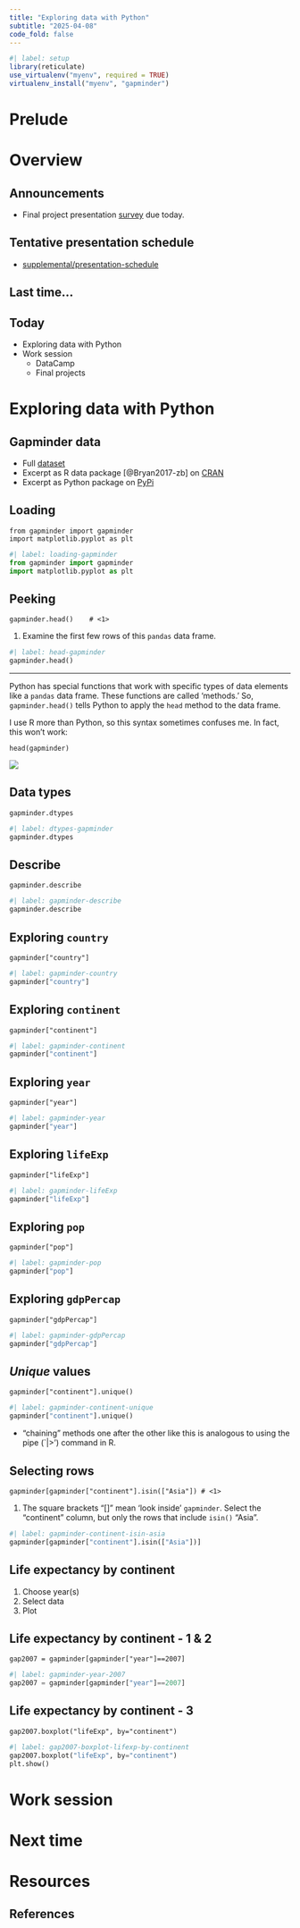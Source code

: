```yaml
---
title: "Exploring data with Python"
subtitle: "2025-04-08"
code_fold: false
---
```


```r
#| label: setup
library(reticulate)
use_virtualenv("myenv", required = TRUE)
virtualenv_install("myenv", "gapminder")
```

# Prelude

# Overview

## Announcements

- Final project presentation [survey](https://forms.gle/oyotxgnnqchqnSgTA) [due]{.orange_due} today.

## Tentative presentation schedule

- [supplemental/presentation-schedule](../supplemental/presentation-schedule.qmd)

## Last time...

## Today

- Exploring data with Python
- Work session
  - DataCamp
  - Final projects

# Exploring data with Python

## {background-iframe="https://www.gapminder.org"}

## Gapminder data

- Full [dataset](https://www.gapminder.org/data/)
- Excerpt as R data package [@Bryan2017-zb] on [CRAN](https://cran.r-project.org/web/packages/gapminder/readme/README.html)
- Excerpt as Python package on [PyPi](https://pypi.org/project/gapminder/)

## Loading

```.python
from gapminder import gapminder
import matplotlib.pyplot as plt
```

```python
#| label: loading-gapminder
from gapminder import gapminder
import matplotlib.pyplot as plt
```

## Peeking

```.python
gapminder.head()    # <1>
```
1. Examine the first few rows of this `pandas` data frame.

```python
#| label: head-gapminder
gapminder.head()
```

---

::: {.callout-important}
Python has special functions that work with specific types of data elements like a `pandas` data frame.
These functions are called 'methods.'
So, `gapminder.head()` tells Python to apply the `head` method to the data frame.

I use R more than Python, so this syntax sometimes confuses me.
In fact, this won't work:

```.python
head(gapminder)
```

![](../include/img/head-gapminder-error-msg.png)
:::

## Data types

```.python
gapminder.dtypes
```

```python
#| label: dtypes-gapminder
gapminder.dtypes
```

## Describe

```.python
gapminder.describe
```

```python
#| label: gapminder-describe
gapminder.describe
```

## Exploring `country`

```.python
gapminder["country"]
```

```python
#| label: gapminder-country
gapminder["country"]
```

## Exploring `continent`

```.python
gapminder["continent"]
```

```python
#| label: gapminder-continent
gapminder["continent"]
```

## Exploring `year`

```.python
gapminder["year"]
```

```python
#| label: gapminder-year
gapminder["year"]
```

## Exploring `lifeExp`

```.python
gapminder["lifeExp"]
```

```python
#| label: gapminder-lifeExp
gapminder["lifeExp"]
```

## Exploring `pop`

```.python
gapminder["pop"]
```

```python
#| label: gapminder-pop
gapminder["pop"]
```

## Exploring `gdpPercap`

```.python
gapminder["gdpPercap"]
```

```python
#| label: gapminder-gdpPercap
gapminder["gdpPercap"]
```

## *Unique* values

```.python
gapminder["continent"].unique()
```

```python
#| label: gapminder-continent-unique
gapminder["continent"].unique()
```

- "chaining" methods one after the other like this is analogous to using the pipe (`|>') command in R.

## Selecting rows

```.python
gapminder[gapminder["continent"].isin(["Asia"]) # <1>
```
1. The square brackets "[]" mean 'look inside' `gapminder`. Select the "continent" column, but only the rows that include `isin()` "Asia".

```python
#| label: gapminder-continent-isin-asia
gapminder[gapminder["continent"].isin(["Asia"])]
```

## Life expectancy by continent

::: {.incremental}
1. Choose year(s)
2. Select data
3. Plot
:::

## Life expectancy by continent - 1 & 2

```.python
gap2007 = gapminder[gapminder["year"]==2007]
```

```python
#| label: gapminder-year-2007
gap2007 = gapminder[gapminder["year"]==2007]
```

## Life expectancy by continent - 3

```.python
gap2007.boxplot("lifeExp", by="continent")
```

```python
#| label: gap2007-boxplot-lifexp-by-continent
gap2007.boxplot("lifeExp", by="continent")
plt.show()
```

# Work session

# Next time

# Resources

## References
